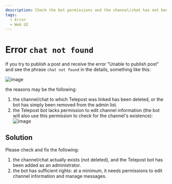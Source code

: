 ```yaml
---
description: Check the bot permissions and the channel/chat has not been deleted
tags:
  - Error
  - Web UI
---
```


# Error `chat not found`

If you try to publish a post and receive the error "Unable to publish post" and see the phrase `chat not found` in the details, something like this:

![image](/images/22372963-a4c96f0c-2a2a-459c-ba70-9a46b8bc7a1f.jpg)

the reasons may be the following:

1. the channel/chat to which Telepost was linked has been deleted, or the bot has simply been removed from the admin list.
1. the Telepost bot lacks permission to edit channel information (the bot will also use this permission to check for the channel's existence):
   ![image](/images/22372963-9fd2c3f7-f0a6-4be6-afe6-76c2f7f90959.jpg)

## Solution

Please check and fix the following:

1. the channel/chat actually exists (not deleted), and the Telepost bot has been added as an administrator.
1. the bot has sufficient rights: at a minimum, it needs permissions to edit channel information and manage messages.
